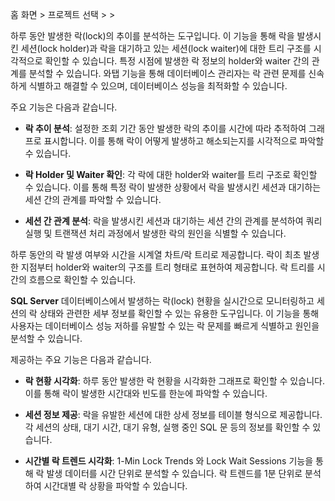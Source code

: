 홈 화면 &gt; 프로젝트 선택 &gt; <Cmdname sid="side_analysis" className="uitext" /> &gt; <Cmdname sid="side_dbLockTree" className="uitext" />

<InDoc product='cubrid,postgresql,oracle,oracle-pro,oracle-v1,altibase,tibero,db2'>

하루 동안 발생한 락(lock)의 추이를 분석하는 도구입니다. 이 기능을 통해 락을 발생시킨 세션(lock holder)과 락을 대기하고 있는 세션(lock waiter)에 대한 트리 구조를 시각적으로 확인할 수 있습니다. 특정 시점에 발생한 락 정보의 holder와 waiter 간의 관계를 분석할 수 있습니다. 와탭 <Cmdname sid="side_dbLockTree" className="uitext" /> 기능을 통해 데이터베이스 관리자는 락 관련 문제를 신속하게 식별하고 해결할 수 있으며, 데이터베이스 성능을 최적화할 수 있습니다.

주요 기능은 다음과 같습니다.

* **락 추이 분석**: 설정한 조회 기간 동안 발생한 락의 추이를 시간에 따라 추적하여 그래프로 표시합니다. 이를 통해 락이 어떻게 발생하고 해소되는지를 시각적으로 파악할 수 있습니다.

* **락 Holder 및 Waiter 확인**: 각 락에 대한 holder와 waiter를 트리 구조로 확인할 수 있습니다. 이를 통해 특정 락이 발생한 상황에서 락을 발생시킨 세션과 대기하는 세션 간의 관계를 파악할 수 있습니다.

* **세션 간 관계 분석**: 락을 발생시킨 세션과 대기하는 세션 간의 관계를 분석하여 쿼리 실행 및 트랜잭션 처리 과정에서 발생한 락의 원인을 식별할 수 있습니다.

</InDoc>

<Xclude product='cubrid,postgresql,oracle,oracle-pro,oracle-v1,altibase,mssql,mssql-v1,tibero,db2'>

하루 동안의 락 발생 여부와 시간을 시계열 차트/락 트리로 제공합니다. 락이 최초 발생한 지점부터 holder와 waiter의 구조를 트리 형태로 표현하여 제공합니다. 락 트리를 시간의 흐름으로 확인할 수 있습니다.

</Xclude>

<InDoc product="mssql,mssql-v1">

**SQL Server** 데이터베이스에서 발생하는 락(lock) 현황을 실시간으로 모니터링하고 세션의 락 상태와 관련한 세부 정보를 확인할 수 있는 유용한 도구입니다. 이 기능을 통해 사용자는 데이터베이스 성능 저하를 유발할 수 있는 락 문제를 빠르게 식별하고 원인을 분석할 수 있습니다.

제공하는 주요 기능은 다음과 같습니다.

* **락 현황 시각화**: 하루 동안 발생한 락 현황을 시각화한 그래프로 확인할 수 있습니다. 이를 통해 락이 발생한 시간대와 빈도를 한눈에 파악할 수 있습니다.

* **세션 정보 제공**: 락을 유발한 세션에 대한 상세 정보를 테이블 형식으로 제공합니다. 각 세션의 상태, 대기 시간, 대기 유형, 실행 중인 SQL 문 등의 정보를 확인할 수 있습니다.

</InDoc>

* **시간별 락 트렌드 시각화**: <UI>1-Min Lock Trends</UI> 와 <UI>Lock Wait Sessions</UI> 기능을 통해 락 발생 데이터를 시간 단위로 분석할 수 있습니다. 락 트렌드를 1분 단위로 분석하여 시간대별 락 상황을 파악할 수 있습니다.